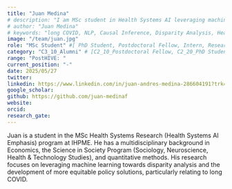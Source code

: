 ---
title: "Juan Medina"
# description: "I am MSc student in Health Systems AI leveraging machine learning for more equitable health policies"
# author: "Juan Medina"
# keywords: "long COVID, NLP, Causal Inference, Disparity Analysis, Health Equity, Policy"
image: "/team/juan.jpg"
role: "MSc Student" #[ PhD Student, Postdoctoral Fellow, Intern, Research Assistant, Summer Student]
category: "C3_10_Alumni" # [C2_10_Postdoctoral Fellow, C2_20_PhD Student, C2_30_MSc Student, C2_40_Intern, C2_50_Research Assistant, C2_60_Summer Student]
range: "PostHIVE: "
current_position: "-"
date: 2025/05/27
twitter:
linkedin: https://www.linkedin.com/in/juan-andres-medina-286604191?trk=contact-info
google_scholar: 
github: https://github.com/juan-medinaf
website: 
orcid: 
research_gate:
---

Juan is a student in the MSc Health Systems Research (Health Systems AI Emphasis) program at IHPME. He has a multidisciplinary background in Economics, the Science in Society Program (Sociology, Neuroscience, Health & Technology Studies), and quantitative methods. His research focuses on leveraging machine learning towards disparity analysis and the development of more equitable policy solutions, particularly relating to long COVID.